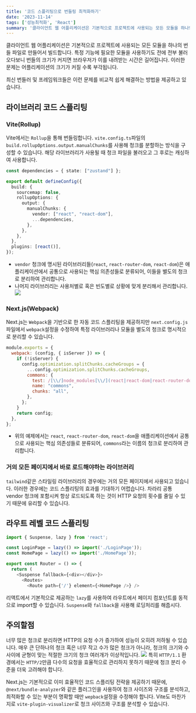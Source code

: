 ```yaml
---
title: '코드 스플리팅으로 번들링 최적화하기'
date: '2023-11-14'
tags: ['성능최적화', 'React']
summary: '클라이언트 웹 어플리케이션은 기본적으로 프로젝트에 사용되는 모든 모듈을 하나의 번들 파일로 만들어서 빌드합니다. 특정 기능에 필요한 모듈을 사용하기도 전에 전부 불러오다보니 번들의 크기가 커지면 브라우저가 이를 내려받는 시간은 길어집니다. 이러한 문제는 어플리케이션의 크기가 커질 수록 부각됩니다.'
---
```


클라이언트 웹 어플리케이션은 기본적으로 프로젝트에 사용되는 모든 모듈을 하나의 번들 파일로 만들어서 빌드합니다.
특정 기능에 필요한 모듈을 사용하기도 전에 전부 불러오다보니 번들의 크기가 커지면 브라우저가 이를 내려받는 시간은 길어집니다. 이러한 문제는 어플리케이션의 크기가 커질 수록 부각됩니다.

최신 번들러 및 프레임워크들은 이런 문제를 비교적 쉽게 해결하는 방법을 제공하고 있습니다.

## 라이브러리 코드 스플리팅

### Vite(Rollup)
Vite에서는 `Rollup`을 통해 번들링합니다. `vite.config.ts`파일의 `build.rollupOptions.output.manualChunks`를 사용해 청크를 분할하는 방식을 구성할 수 있습니다. 해당 라이브러리가 사용될 때 청크 파일을 불러오고 그 후로는 캐싱하여 사용합니다.

```ts
const dependencies = { state: ["zustand"] };

export default defineConfig({
  build: {
    sourcemap: false,
    rollupOptions: {
      output: {
        manualChunks: {
          vendor: ["react", "react-dom"],
          ...dependencies,
        },
      },
    },
  },
  plugins: [react()],
});

```
- `vendor` 청크에 명시된 라이브러리들(`react`, `react-router-dom`, `react-dom`)은 애플리케이션에서 공통으로 사용되는 핵심 의존성들로 분류되어, 이들을 별도의 청크로 분리하여 관리합니다.
- 나머지 라이브러리는 사용처별로 혹은 빈도별로 상황에 맞게 분리해서 관리합니다.
![](https://velog.velcdn.com/images/cksrb63/post/39c05868-99d5-42fe-bf2e-6ccb2f7ef269/image.png)


### Next.js(Webpack)
Next.js는 `Webpack`을 기반으로 한 자동 코드 스플리팅을 제공하지만 `next.config.js`파일에서 `webpack`설정을 수정하여 특정 라이브러리나 모듈을 별도의 청크로 명시적으로 분리할 수 있습니다.
```js
module.exports = {
  webpack: (config, { isServer }) => {
    if (!isServer) {
      config.optimization.splitChunks.cacheGroups = {
        ...config.optimization.splitChunks.cacheGroups,
        commons: {
          test: /[\\/]node_modules[\\/](react|react-dom|react-router-dom)[\\/]/,
          name: "commons",
          chunks: "all",
        },
      };
    }
    return config;
  },
};
```
- 위의 예제에서는 `react`, `react-router-dom`, `react-dom`을 애플리케이션에서 공통으로 사용되는 핵심 의존성들로 분류되어, `commons`라는 이름의 청크로 분리하여 관리합니다.

### 거의 모든 페이지에서 바로 로드해야하는 라이브러리

`tailwind`같은 스타일링 라이브러리의 경우에는 거의 모든 페이지에서 사용되고 있습니다. 이러한 경우에는 코드 스플리팅의 효과를 기대하기 어렵습니다. 차라리 공통 vendor 청크에 포함시켜 항상 로드되도록 하는 것이 HTTP 요청의 횟수를 줄일 수 있기 때문에 유리할 수 있습니다.

## 라우트 레벨 코드 스플리팅
```ts
import { Suspense, lazy } from 'react';

const LoginPage = lazy(() => import('./LoginPage'));
const HomePage = lazy(() => import('./HomePage'));

export const Router = () => {
  return (
    <Suspense fallback={<div></div>}>
      <Routes>
        <Route path={'/'} element={<HomePage />} />
```
리액트에서 기본적으로 제공하는 `lazy`를 사용하여 라우트에서 페이지 컴포넌트를 동적으로 import할 수 있습니다. `Suspense`와 `fallback`을 사용해 로딩처리를 해줍시다.

## 주의할점
너무 많은 청크로 분리하면 HTTP의 요청 수가 증가하여 성능이 오히려 저하될 수 있습니다. 매우 큰 단하나의 청크 혹은 너무 작고 수가 많은 청크가 아니라, 청크의 크기와 수 사이에 균형이 맞는 적절한 크기의 청크 여러개가 이상적입니다.
![](https://velog.velcdn.com/images/cksrb63/post/36602edb-2e16-4176-9272-ffb1a32114b0/image.png)
특히 `HTTP/1.1` 환경에서는 `HTTP/2`만큼 다수의 요청을 효율적으로 관리하지 못하기 때문에 청크 분리 수준을 더욱 고려해야 합니다.

Next.js는 기본적으로 이미 효율적인 코드 스플리팅 전략을 제공하기 때문에, `@next/bundle-analyzer`와 같은 플러그인을 사용하여 청크 사이즈와 구조를 분석하고, 최적화할 수 있는 부분이 명확할 때만 `wepback`설정을 수정해야 합니다. Vite도 마찬가지로 `vite-plugin-visualizer`로 청크 사이즈와 구조를 분석할 수 있습니다.
